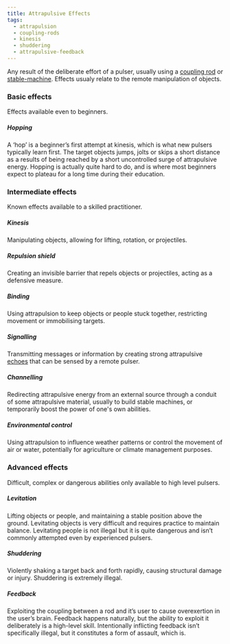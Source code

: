 ```yaml
---
title: Attrapulsive Effects
tags:
  - attrapulsion
  - coupling-rods
  - kinesis
  - shuddering
  - attrapulsive-feedback
---
```


Any result of the deliberate effort of a pulser, usually using a 
[coupling rod](lore:coupling-rods) or [stable-machine](lore:stable-machines).
Effects usualy relate to the remote manipulation of objects.

### Basic effects
Effects available even to beginners.

##### Hopping
A ‘hop’ is a beginner’s first attempt at kinesis, which is what new pulsers
typically learn first. The target objects jumps, jolts or skips a short
distance as a results of being reached by a short uncontrolled surge of
attrapulsive energy. Hopping is actually quite hard to do, and is where most
beginners expect to plateau for a long time during their education.

### Intermediate effects
Known effects available to a skilled practitioner.

##### Kinesis
Manipulating objects, allowing for lifting, rotation, or projectiles.

##### Repulsion shield
Creating an invisible barrier that repels objects or projectiles, acting as a
defensive measure.

##### Binding
Using attrapulsion to keep objects or people stuck together, restricting
movement or immobilising targets.

##### Signalling
Transmitting messages or information by creating strong attrapulsive
[echoes](lore:attrapulsive-echoes) that can be sensed by a remote pulser.

##### Channelling
Redirecting attrapulsive energy from an external source through a conduit of
some attrapulsive material, usually to build stable machines, or temporarily
boost the power of one's own abilities.

##### Environmental control
Using attrapulsion to influence weather patterns or control the movement of air
or water, potentially for agriculture or climate management purposes.

### Advanced effects
Difficult, complex or dangerous abilities only available to high level pulsers.

##### Levitation
Lifting objects or people, and maintaining a stable position above the ground.
Levitating objects is very difficult and requires practice to maintain balance.
Levitating people is not illegal but it is quite dangerous and isn’t commonly
attempted even by experienced pulsers.

##### Shuddering
Violently shaking a target back and forth rapidly, causing structural damage or
injury. Shuddering is extremely illegal.

##### Feedback
Exploiting the coupling between a rod and it’s user to cause overexertion in
the user’s brain. Feedback happens naturally, but the ability to exploit it
deliberately is a high-level skill. Intentionally inflicting feedback isn’t
specifically illegal, but it constitutes a form of assault, which is.
